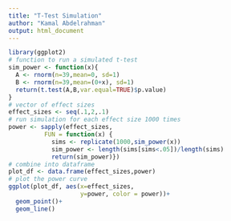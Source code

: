 ```yaml
---
title: "T-Test Simulation"
author: "Kamal Abdelrahman"
output: html_document
---
```


```r

library(ggplot2)
# function to run a simulated t-test
sim_power <- function(x){
  A <- rnorm(n=39,mean=0, sd=1)
  B <- rnorm(n=39,mean=(0+x), sd=1)
  return(t.test(A,B,var.equal=TRUE)$p.value)
}
# vector of effect sizes
effect_sizes <- seq(.1,2,.1)
# run simulation for each effect size 1000 times
power <- sapply(effect_sizes, 
          FUN = function(x) {
            sims <- replicate(1000,sim_power(x))
            sim_power <- length(sims[sims<.05])/length(sims)
            return(sim_power)})
# combine into dataframe
plot_df <- data.frame(effect_sizes,power)
# plot the power curve
ggplot(plot_df, aes(x=effect_sizes,
                    y=power, color = power))+
  geom_point()+
  geom_line()
```